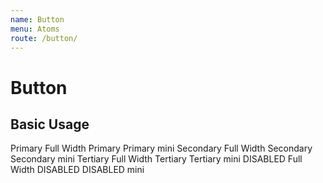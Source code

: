 ```yaml
---
name: Button
menu: Atoms
route: /button/
---
```




# Button

## Basic Usage

<Playground>
  <DoczWrapper>
    <PrimaryButton
      style={{ width: '100%' }}
    >
      Primary Full Width
    </PrimaryButton>
    <PrimaryButton>
      Primary
    </PrimaryButton>
    <PrimaryButton size='mini'>
      Primary mini
    </PrimaryButton>
    <SecondaryButton
      style={{ width: '100%' }}
    >
      Secondary Full Width
    </SecondaryButton>
    <SecondaryButton>
      Secondary
    </SecondaryButton>
    <SecondaryButton size='mini'>
      Secondary mini
    </SecondaryButton>
    <TertiaryButton
      style={{ width: '100%' }}
    >
      Tertiary Full Width
    </TertiaryButton>
    <TertiaryButton>
      Tertiary
    </TertiaryButton>
    <TertiaryButton size='mini'>
      Tertiary mini
    </TertiaryButton>
    <PrimaryButton
      style={{ width: '100%' }}
      disabled
    >
      DISABLED Full Width
    </PrimaryButton>
    <SecondaryButton disabled>
      DISABLED
    </SecondaryButton>
    <TertiaryButton
      size='mini'
      disabled
    >
      DISABLED mini
    </TertiaryButton>
  </DoczWrapper>
</Playground>
